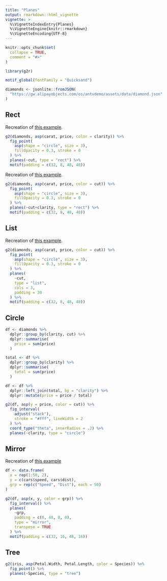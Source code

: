 ```yaml
---
title: "Planes"
output: rmarkdown::html_vignette
vignette: >
  %\VignetteIndexEntry{Planes}
  %\VignetteEngine{knitr::rmarkdown}
  %\VignetteEncoding{UTF-8}
---
```


```r
knitr::opts_chunk$set(
  collapse = TRUE,
  comment = "#>"
)

library(g2r)

motif_global(fontFamily = "Quicksand")
```

```r
diamonds <- jsonlite::fromJSON(
  "https://gw.alipayobjects.com/os/antvdemo/assets/data/diamond.json"
)
```

## Rect

Recreation of [this example](https://g2.antv.vision/en/examples/facet/facet#column).

```r
g2(diamonds, asp(carat, price, color = clarity)) %>% 
  fig_point(
    asp(shape = "circle", size = 3),
    fillOpacity = 0.3, stroke = 0
  ) %>% 
  planes(~cut, type = "rect") %>% 
  motif(padding = c(32, 8, 48, 48))
```

Recreation of [this example](https://g2.antv.vision/en/examples/facet/facet#rect).

```r
g2(diamonds, asp(carat, price, color = cut)) %>% 
  fig_point(
    asp(shape = "circle", size = 3),
    fillOpacity = 0.3, stroke = 0
  ) %>% 
  planes(~cut+clarity, type = "rect") %>% 
  motif(padding = c(32, 8, 48, 48))
```

## List

Recreation of [this example](https://g2.antv.vision/en/examples/facet/facet#list).

```r
g2(diamonds, asp(carat, price, color = cut)) %>% 
  fig_point(
    asp(shape = "circle", size = 3),
    fillOpacity = 0.3, stroke = 0
  ) %>% 
  planes(
    ~cut, 
    type = "list",
    cols = 3,
    padding = 30
  ) %>% 
  motif(padding = c(32, 8, 48, 48))
```

## Circle

```r
df <- diamonds %>% 
  dplyr::group_by(clarity, cut) %>% 
  dplyr::summarise(
    price = sum(price)
  )

total <- df %>% 
  dplyr::group_by(clarity) %>% 
  dplyr::summarise(
    total = sum(price)
  )

df <- df %>% 
  dplyr::left_join(total, by = "clarity") %>% 
  dplyr::mutate(price = price / total)

g2(df, asp(y = price, color = cut)) %>% 
  fig_interval(
    adjust("stack"),
    stroke = "#fff", lineWidth = 2
  ) %>% 
  coord_type("theta", innerRadius = .2) %>% 
  planes(~clarity, type = "circle")
```

## Mirror

Recreation of [this example](https://g2.antv.vision/en/examples/facet/facet#mirror-transpose)

```r
df <- data.frame(
  x = rep(1:50, 2),
  y = c(cars$speed, cars$dist),
  grp = rep(c("Speed", "Dist"), each = 50)
)

g2(df, asp(x, y, color = grp)) %>% 
  fig_interval() %>% 
  planes(
    ~grp, 
    padding = c(0, 48, 0, 0),
    type = "mirror", 
    transpose = TRUE
  ) %>% 
  motif(padding = c(32, 16, 48, 16))
```

## Tree

```r
g2(iris, asp(Petal.Width, Petal.Length, color = Species)) %>% 
  fig_point() %>% 
  planes(~Species, type = "tree")
```
